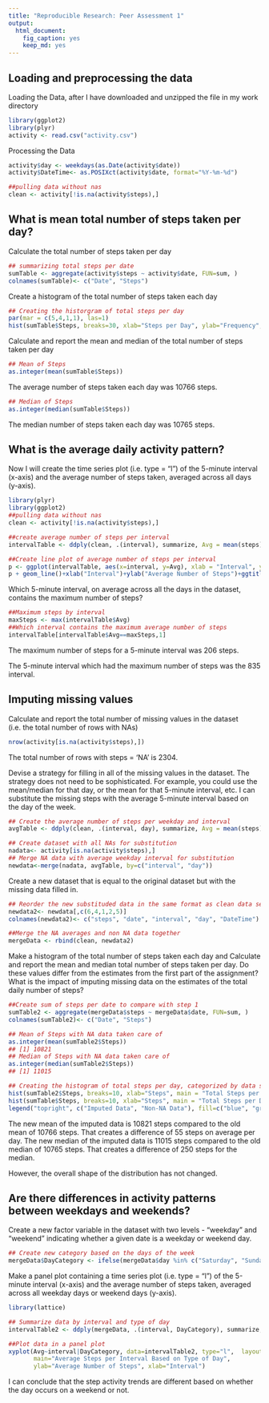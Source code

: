 ```yaml
---
title: "Reproducible Research: Peer Assessment 1"
output: 
  html_document:
    fig_caption: yes
    keep_md: yes
---
```



## Loading and preprocessing the data
Loading the Data, after I have downloaded and unzipped the file in my work directory

```r
library(ggplot2)
library(plyr)
activity <- read.csv("activity.csv")
```

Processing the Data

```r
activity$day <- weekdays(as.Date(activity$date))
activity$DateTime<- as.POSIXct(activity$date, format="%Y-%m-%d")

##pulling data without nas
clean <- activity[!is.na(activity$steps),]
```

## What is mean total number of steps taken per day?
Calculate the total number of steps taken per day

```r
## summarizing total steps per date
sumTable <- aggregate(activity$steps ~ activity$date, FUN=sum, )
colnames(sumTable)<- c("Date", "Steps")
```

Create a histogram of the total number of steps taken each day
```r
## Creating the historgram of total steps per day
par(mar = c(5,4,1,1), las=1)
hist(sumTable$Steps, breaks=30, xlab="Steps per Day", ylab="Frequency", main = "Histogram of Daily Steps",  col="blue", lwd=1)
```


Calculate and report the mean and median of the total number of steps taken per day

```r
## Mean of Steps
as.integer(mean(sumTable$Steps))
```
The average number of steps taken each day was 10766 steps.

```r
## Median of Steps
as.integer(median(sumTable$Steps))
```
The median number of steps taken each day was 10765 steps.

## What is the average daily activity pattern?

Now I will create the time series plot (i.e. type = “l”) of the 5-minute interval (x-axis) and the average number of steps taken, averaged across all days (y-axis).

```r
library(plyr)
library(ggplot2)
##pulling data without nas
clean <- activity[!is.na(activity$steps),]

##create average number of steps per interval
intervalTable <- ddply(clean, .(interval), summarize, Avg = mean(steps))

##Create line plot of average number of steps per interval
p <- ggplot(intervalTable, aes(x=interval, y=Avg), xlab = "Interval", ylab="Average Number of Steps")
p + geom_line()+xlab("Interval")+ylab("Average Number of Steps")+ggtitle("Average Number of Steps per Interval")
```
Which 5-minute interval, on average across all the days in the dataset, contains the maximum number of steps?

```r
##Maximum steps by interval
maxSteps <- max(intervalTable$Avg)
##Which interval contains the maximum average number of steps
intervalTable[intervalTable$Avg==maxSteps,1]
```

The maximum number of steps for a 5-minute interval was 206 steps.

The 5-minute interval which had the maximum number of steps was the 835 interval.

## Imputing missing values

Calculate and report the total number of missing values in the dataset (i.e. the total number of rows with NAs)

```r
nrow(activity[is.na(activity$steps),])
```

The total number of rows with steps = ‘NA’ is 2304.

Devise a strategy for filling in all of the missing values in the dataset. 
The strategy does not need to be sophisticated. For example, you could use the mean/median for that day, or the mean for that 5-minute interval, etc.
I can substitute the missing steps with the average 5-minute interval based on the day of the week.

```r
## Create the average number of steps per weekday and interval
avgTable <- ddply(clean, .(interval, day), summarize, Avg = mean(steps))

## Create dataset with all NAs for substitution
nadata<- activity[is.na(activity$steps),]
## Merge NA data with average weekday interval for substitution
newdata<-merge(nadata, avgTable, by=c("interval", "day"))
```

Create a new dataset that is equal to the original dataset but with the missing data filled in.

```r
## Reorder the new substituded data in the same format as clean data set
newdata2<- newdata[,c(6,4,1,2,5)]
colnames(newdata2)<- c("steps", "date", "interval", "day", "DateTime")

##Merge the NA averages and non NA data together
mergeData <- rbind(clean, newdata2)
```

Make a histogram of the total number of steps taken each day and Calculate and report the mean and median total number of steps taken per day. Do these values differ from the estimates from the first part of the assignment? What is the impact of imputing missing data on the estimates of the total daily number of steps?

```r
##Create sum of steps per date to compare with step 1
sumTable2 <- aggregate(mergeData$steps ~ mergeData$date, FUN=sum, )
colnames(sumTable2)<- c("Date", "Steps")

## Mean of Steps with NA data taken care of
as.integer(mean(sumTable2$Steps))
## [1] 10821
## Median of Steps with NA data taken care of
as.integer(median(sumTable2$Steps))
## [1] 11015

## Creating the histogram of total steps per day, categorized by data set to show impact
hist(sumTable2$Steps, breaks=10, xlab="Steps", main = "Total Steps per Day with NAs Fixed", col="blue")
hist(sumTable$Steps, breaks=10, xlab="Steps", main = "Total Steps per Day with NAs Fixed", col="green", add=T)
legend("topright", c("Imputed Data", "Non-NA Data"), fill=c("blue", "green") )
```

The new mean of the imputed data is 10821 steps compared to the old mean of 10766 steps. That creates a difference of 55 steps on average per day.
The new median of the imputed data is 11015 steps compared to the old median of 10765 steps. That creates a difference of 250 steps for the median.

However, the overall shape of the distribution has not changed.

## Are there differences in activity patterns between weekdays and weekends?

Create a new factor variable in the dataset with two levels - “weekday” and “weekend” indicating whether a given date is a weekday or weekend day.

```r
## Create new category based on the days of the week
mergeData$DayCategory <- ifelse(mergeData$day %in% c("Saturday", "Sunday"), "Weekend", "Weekday")
```

Make a panel plot containing a time series plot (i.e. type = “l”) of the 5-minute interval (x-axis) and the average number of steps taken, averaged across all weekday days or weekend days (y-axis).

```r
library(lattice) 

## Summarize data by interval and type of day
intervalTable2 <- ddply(mergeData, .(interval, DayCategory), summarize, Avg = mean(steps))

##Plot data in a panel plot
xyplot(Avg~interval|DayCategory, data=intervalTable2, type="l",  layout = c(1,2),
       main="Average Steps per Interval Based on Type of Day", 
       ylab="Average Number of Steps", xlab="Interval")

```

I can conclude that the step activity trends are different based on whether the day occurs on a weekend or not.

